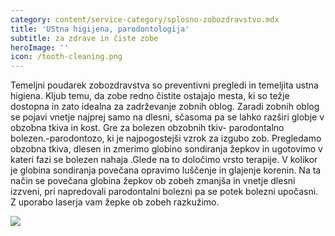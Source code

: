 ```yaml
---
category: content/service-category/splosno-zobozdravstvo.mdx
title: 'UStna higijena, parodontologija'
subtitle: za zdrave in čiste zobe
heroImage: ''
icon: /tooth-cleaning.png
---
```


Temeljni poudarek zobozdravstva so preventivni pregledi in temeljita ustna higiena.
Kljub temu, da zobe redno čistite ostajajo mesta, ki so težje dostopna in zato idealna za zadrževanje zobnih oblog. Zaradi zobnih oblog se pojavi vnetje najprej samo na dlesni, sčasoma pa se lahko razširi globje v obzobna tkiva in kost. Gre za bolezen obzobnih tkiv- parodontalno bolezen.-parodontozo, ki je najpogostejši vzrok za izgubo zob.
Pregledamo obzobna tkiva, dlesen in zmerimo globino sondiranja žepkov in ugotovimo v kateri fazi se bolezen nahaja .Glede na to določimo vrsto terapije. V kolikor je globina sondiranja povečana opravimo luščenje in glajenje korenin. Na ta način se povečana globina žepkov ob zobeh zmanjša in vnetje dlesni izzveni, pri napredovali parodontalni bolezni pa se potek bolezni upočasni. Z uporabo laserja vam žepke ob zobeh razkužimo.

![](/periolowres.png)
